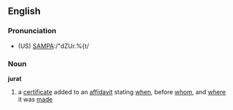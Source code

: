 ==English==
===Pronunciation===
*(US) [[Pronunciation guide|SAMPA]]:/"dZUr.%{t/

===Noun===
'''jurat'''

#a [[certificate]] added to an [[affidavit]] stating [[when]], before [[whom]], and [[where]] it was [[made]]